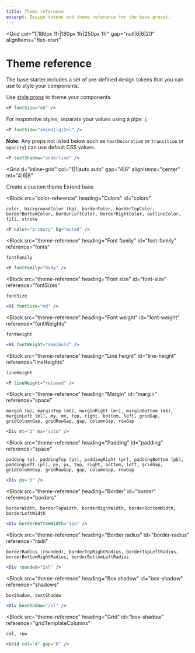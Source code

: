 ```yaml
---
title: Theme reference
excerpt: Design tokens and theme reference for the base preset.
---
```



<Container>

<Grid
  col="1|180px 1fr|180px 1fr|250px 1fr"
  gap="null|6|6|20"
  alignItems="flex-start"
>
  <Div
    d="none|none|block"
    position="sticky"
    top="0"
    left="0"
    h="100vh"
    borderRightWidth="1"
    overflow="scroll"
    bg="background"
    zIndex="90"
    pt="4|8"
    pb="32"
  >
    <Block src="theme-reference-nav" />
  </Div>
  <Div mt="0" pt="8">

<H1 m="0" fontWeight="extrabold">
  Theme reference
</H1>

<P fontSize="xl|2xl" mt="2" mb="0">
  The base starter includes a set of pre-defined design tokens that you can use
  to style your components.
</P>

Use [style props](/docs/theming#style-props) to theme your components.

```jsx
<P fontSize="md" />
```

For responsive styles, separate your values using a pipe: `|`.

```jsx
<P fontSize="sm|md|lg|2xl" />
```

<Block src="callout" rounded="lg">

**Note:** Any props not listed below such as `textDecoration` or `transition` or `opacity`) can use default CSS values.

```jsx
<P textShadow="underline" />
```

</Block>

<Grid
  d="inline-grid"
  col="1|1|auto auto"
  gap="4|6"
  alignItems="center"
  mt="4|6|8"
>
  <ButtonLink variant="link primary" to="/docs/theming#create-a-theme">
    Create a custom theme <Icon name="arrow-right" ml="2" />
  </ButtonLink>
  <ButtonLink variant="link secondary" to="/docs/presets#extend-base">
    Extend base <Icon name="arrow-right" ml="2" />
  </ButtonLink>
</Grid>

<Block
  src="color-reference"
  heading="Colors"
  id="colors"
>

`color, backgroundColor (bg), borderColor, borderTopColor, borderBottomColor, borderLeftColor, borderRightColor, outlineColor, fill, stroke`

```jsx title=Example
<P color="primary" bg="muted" />
```

</Block>

<Block
  src="theme-reference"
  heading="Font family"
  id="font-family"
  reference="fonts"
>

`fontFamily`

```jsx title=Example
<P fontFamily="body" />
```

</Block>

<Block
  src="theme-reference"
  heading="Font size"
  id="font-size"
  reference="fontSizes"
>

`fontSize`

```jsx title=Example
<H1 fontSize="md" />
```

</Block>

<Block
  src="theme-reference"
  heading="Font weight"
  id="font-weight"
  reference="fontWeights"
>

`fontWeight`

```jsx title=Example
<H1 fontWeight="semibold" />
```

</Block>

<Block
  src="theme-reference"
  heading="Line height"
  id="line-height"
  reference="lineHeights"
>

`lineHeight`

```jsx title=Example
<P lineHeight="relaxed" />
```

</Block>

<Block
  src="theme-reference"
  heading="Margin"
  id="margin"
  reference="space"
>

`margin (m), marginTop (mt), marginRight (mr), marginBottom (mb), marginLeft (ml), my, mx, top, right, bottom, left, gridGap, gridColumnGap, gridRowGap, gap, columnGap, rowGap`

```jsx title=Example
<Div mt="2" mx="auto" />
```

</Block>

<Block
  src="theme-reference"
  heading="Padding"
  id="padding"
  reference="space"
>

`padding (p), paddingTop (pt), paddingRight (pr), paddingBottom (pb), paddingLeft (pl), py, px, top, right, bottom, left, gridGap, gridColumnGap, gridRowGap, gap, columnGap, rowGap`

```jsx title=Example
<Div py="6" />
```

</Block>

<Block
  src="theme-reference"
  heading="Border"
  id="border"
  reference="borders"
>

`borderWidth, borderTopWidth, borderRightWidth, borderBottomWidth, borderLeftWidth`

```jsx title=Example
<Div borderBottomWidth="1px" />
```

</Block>

<Block
  src="theme-reference"
  heading="Border radius"
  id="border-radius"
  reference="radii"
>

`borderRadius (rounded), borderTopRightRadius, borderTopLeftRadius, borderBottomRightRadius, borderBottomLeftRadius`

```jsx title=Example
<Div rounded="2xl" />
```

</Block>

<Block
  src="theme-reference"
  heading="Box shadow"
  id="box-shadow"
  reference="shadows"
>

`boxShadow, textShadow`

```jsx title=Example
<Div boxShadow="2xl" />
```

</Block>

<Block
  src="theme-reference"
  heading="Grid"
  id="box-shadow"
  reference="gridTemplateColumns"
>

`col, row`

```jsx title=Example
<Grid col="4" gap="8" />
```

</Block>

</Div>

</Grid>

</Container>
